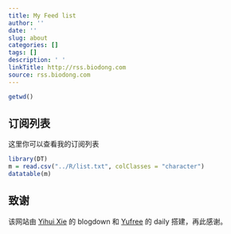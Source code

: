 ```yaml
---
title: My Feed list
author: ''
date: ''
slug: about
categories: []
tags: []
description: ' '
linkTitle: http://rss.biodong.com
source: rss.biodong.com
---
```


```r
getwd() 
```
## 订阅列表

这里你可以查看我的订阅列表
```r
library(DT)
m = read.csv("../R/list.txt", colClasses = "character")
datatable(m)
```

## 致谢

该网站由 [Yihui Xie](yihui.name) 的 blogdown 和  [Yufree](https://yufree.cn) 的 daily 搭建，再此感谢。






